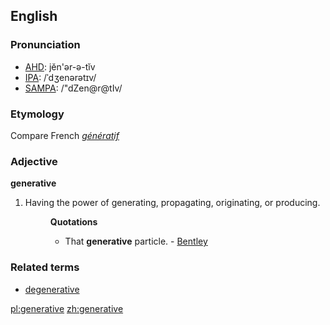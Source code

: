 ==English==
===Pronunciation===
*[[w:AHD|AHD]]: jĕn'ər-ə-tĭv
*[[w:IPA|IPA]]: /ˈdʒenərətɪv/
*[[w:SAMPA|SAMPA]]: /"dZen@r@tIv/

===Etymology===
Compare French ''[[génératif]]''

===Adjective===
'''generative'''

#Having the power of generating, propagating, originating, or producing.
#:'''Quotations'''
#:*That '''generative''' particle. - [[Bentley]]

===Related terms===
*[[degenerative]]

[[pl:generative]]
[[zh:generative]]